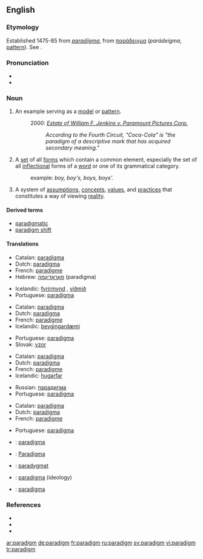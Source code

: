 {{rfc|definitions and translations out of sync}}
{{wikipedia}}
==English==
===Etymology===
Established 1475-85 from {{LL.}} ''[[paradigma|paradīgma]]'', from {{Gr.}} [[παράδειγμα]] (''parádeigma'', [[pattern]]). See {{pie|deik-}}.

===Pronunciation===
*{{IPA|/ˈpærədaɪm/}}
*{{audio|en-us-paradigm.ogg|Audio (US)}}

===Noun===
{{en-noun}}
# An example serving as a [[model]] or [[pattern]].
#: 2000: ''[[s:Estate of William F. Jenkins v. Paramount Pictures Corp.|Estate of William F. Jenkins v. Paramount Pictures Corp.]]''
#:: ''According to the Fourth Circuit, "Coca-Cola" is "the paradigm of a descriptive mark that has acquired secondary meaning."''
# {{context|linguistics}} A [[set]] of all [[form]]s which contain a common element, especially the set of all [[inflection|inflectional]] forms of a [[word]] or one of its grammatical category.
#: example: ''boy, boy's, boys, boys'.''
# A system of [[assumption]]s, [[concept]]s, [[value]]s, and [[practice]]s that constitutes a way of viewing [[reality]].

====Derived terms====
*[[paradigmatic]]
*[[paradigm shift]]

====Translations====
{{trans-top|model or example}}
*Catalan: [[paradigma#Catalan|paradigma]] {{m}}
*Dutch: [[paradigma#Dutch|paradigma]] {{n}}
*French: [[paradigme]] {{m}}
*Hebrew: [[פאראדיגמה]] (paradigma) {{f}}
{{trans-mid}}
*Icelandic: [[fyrirmynd]] {{f}}, [[viðmið]] {{n}}
*Portuguese: [[paradigma#Portuguese|paradigma]] {{m}}
{{trans-bottom}}

{{trans-top|grammatical inflections}}
*Catalan: [[paradigma#Catalan|paradigma]] {{m}}
*Dutch: [[paradigma#Dutch|paradigma]] {{n}}
*French: [[paradigme]] {{m}}
*Icelandic: [[beygingardæmi]] {{n}}
{{trans-mid}}
*Portuguese: [[paradigma#Portuguese|paradigma]] {{m}}
*Slovak: [[vzor]] {{m}}
{{trans-bottom}}

{{trans-top|way of thinking}}
*Catalan: [[paradigma#Catalan|paradigma]] {{m}}
*Dutch: [[paradigma#Dutch|paradigma]] {{n}}
*French: [[paradigme]] {{m}}
*Icelandic: [[hugarfar]] {{n}}
{{trans-mid}}
*Russian: [[парадигма]] {{f}}
*Portuguese: [[paradigma#Portuguese|paradigma]] {{m}}
{{trans-bottom}}

{{trans-top|system of rules}}
*Catalan: [[paradigma#Catalan|paradigma]] {{m}}
*Dutch: [[paradigma#Dutch|paradigma]] {{n}}
*French: [[paradigme]] {{m}}
{{trans-mid}}
*Portuguese: [[paradigma#Portuguese|paradigma]] {{m}}
{{trans-bottom}}

{{trans-top|Translations to be categorized}}
{{checktrans}}
*{{ttbc|Finnish}}: [[paradigma#Finnish|paradigma]]
*{{ttbc|German}}: [[Paradigma]] {{n}}
*{{ttbc|Polish}}: [[paradygmat]]
*{{ttbc|Slovak}}: [[paradigma#Slovak|paradigma]] {{f}} (ideology)
*{{ttbc|Spanish}}: [[paradigma#Spanish|paradigma]] {{m}}
{{trans-bottom}}

===References===
{{pedialite}}
* {{R:American Heritage 2000|paradigm}}
* {{R:Dictionary.com|paradigm}}
* {{R:WordNet 2003|paradigm}}

[[ar:paradigm]]
[[de:paradigm]]
[[fr:paradigm]]
[[ru:paradigm]]
[[sv:paradigm]]
[[vi:paradigm]]
[[tr:paradigm]]
